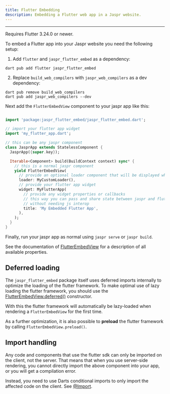 ```yaml
---
title: Flutter Embedding
description: Embedding a Flutter web app in a Jaspr website.
---
```


---

<Warning>
Requires Flutter 3.24.0 or newer.
</Warning>

To embed a Flutter app into your Jaspr website you need the following setup:

1. Add `flutter` and `jaspr_flutter_embed` as a dependency:

  ```shell
  dart pub add flutter jaspr_flutter_embed
  ```

2. Replace `build_web_compilers` with `jaspr_web_compilers` as a dev dependency:

  ```shell
  dart pub remove build_web_compilers
  dart pub add jaspr_web_compilers --dev
  ```

Next add the `FlutterEmbedView` component to your jaspr app like this:

```dart

import 'package:jaspr_flutter_embed/jaspr_flutter_embed.dart';

// import your flutter app widget
import 'my_flutter_app.dart';

// this can be any jaspr component
class JasprApp extends StatelessComponent {
  JasprApp({super.key});

  Iterable<Component> build(BuildContext context) sync* {
    // this is a normal jaspr component
    yield FlutterEmbedView(
      // provide an optional loader component that will be displayed while the flutter app loads
      loader: MyCustomLoader(),
      // provide your flutter app widget
      widget: MyFlutterApp(
        // provide any widget properties or callbacks
        // this way you can pass and share state between jaspr and flutter
        // without needing js interop
        title: 'My Embedded Flutter App',
      ),
    );
  }
}
```

Finally, run your jaspr app as normal using `jaspr serve` or `jaspr build`.

See the documentation of [FlutterEmbedView](/components/flutter_embed_view) for a description of all available properties.

## Deferred loading

The `jaspr_flutter_embed` package itself uses deferred imports internally to optimize the loading of the flutter framework.
To make optimal use of lazy loading the flutter framework, you should use the [FlutterEmbedView.deferred()](/components/flutter_embed_view#deferred-variant) constructor.

With this the flutter framework will automatically be lazy-loaded when rendering a `FlutterEmbedView` for the first time.

As a further optimization, it is also possible to **preload** the flutter framework by calling `FlutterEmbedView.preload()`.

## Import handling

Any code and components that use the flutter sdk can only be imported on the client, not the server. That means that
when you use server-side rendering, you cannot directly import the above component into your app, or you will get a
compilation error.

Instead, you need to use Darts conditional imports to only import the affected code on the client.
See [@Import](/utils/at_import).
